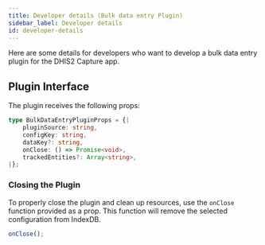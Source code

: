 ```yaml
---
title: Developer details (Bulk data entry Plugin)
sidebar_label: Developer details
id: developer-details
---
```


Here are some details for developers who want to develop a bulk data entry plugin for the DHIS2 Capture app.

## Plugin Interface

The plugin receives the following props:

```ts
type BulkDataEntryPluginProps = {|
    pluginSource: string,    
    configKey: string,  
    dataKey?: string,        
    onClose: () => Promise<void>, 
    trackedEntities?: Array<string>,
|};
```

### Closing the Plugin

To properly close the plugin and clean up resources, use the `onClose` function provided as a prop. This function will remove the selected configuration from IndexDB.

```ts
onClose();
```

